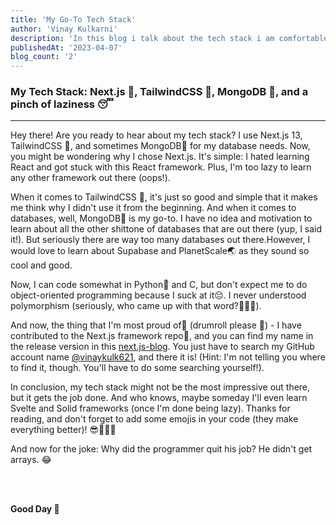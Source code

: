 ```yaml
---
title: 'My Go-To Tech Stack'
author: 'Vinay Kulkarni'
description: 'In this blog i talk about the tech stack i am comfortable in.'
publishedAt: '2023-04-07'
blog_count: '2'
---
```


### My Tech Stack: Next.js 🚀, TailwindCSS 💅, MongoDB 🍃, and a pinch of laziness 😴

---

Hey there! Are you ready to hear about my tech stack? I use Next.js 13, TailwindCSS 💅, and sometimes MongoDB🍃 for my database needs. Now, you might be wondering why I chose Next.js. It's simple: I hated learning React and got stuck with this React framework. Plus, I'm too lazy to learn any other framework out there (oops!).

When it comes to TailwindCSS 💅, it's just so good and simple that it makes me think why I didn't use it from the beginning. And when it comes to databases, well, MongoDB🍃 is my go-to. I have no idea and motivation to learn about all the other shittone of databases that are out there (yup, I said it!). But seriously there are way too many databases out there.However, I would love to learn about Supabase and PlanetScale🌏 as they sound so cool and good.

Now, I can code somewhat in Python🐍 and C, but don't expect me to do object-oriented programming because I suck at it😔. I never understood polymorphism (seriously, who came up with that word?🤦🏻‍♂️).

And now, the thing that I'm most proud of🥹 (drumroll please 🥁) - I have contributed to the Next.js framework repo🎊, and you can find my name in the release version in this [next.js-blog](https://nextjs.org/blog/next-13-3). You just have to search my GitHub account name [@vinaykulk621](https://github.com/vinaykulk621), and there it is! (Hint: I'm not telling you where to find it, though. You'll have to do some searching yourself!).

In conclusion, my tech stack might not be the most impressive out there, but it gets the job done. And who knows, maybe someday I'll even learn Svelte and Solid frameworks (once I'm done being lazy). Thanks for reading, and don't forget to add some emojis in your code (they make everything better)! 😎👨‍💻🚀

And now for the joke: Why did the programmer quit his job? He didn't get arrays. 😂

<br />
<br />

**Good Day 🐼**

